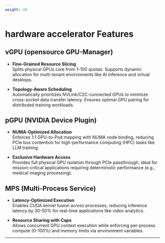 ```yaml
---
weight: 20
---
```



# hardware accelerator Features

## vGPU (opensource GPU-Manager)
- **Fine-Grained Resource Slicing**  
  Splits physical GPUs core from 1-100 quotas. Supports dynamic allocation for multi-tenant environments like AI inference and virtual desktops.

- **Topology-Aware Scheduling**  
  Automatically prioritizes NVLink/C2C-connected GPUs to minimize cross-socket data transfer latency. Ensures optimal GPU pairing for distributed training workloads.

## pGPU (NVIDIA Device Plugin)
- **NUMA-Optimized Allocation**  
  Enforces 1:1 GPU-to-Pod mapping with NUMA node binding, reducing PCIe bus contention for high-performance computing (HPC) tasks like LLM training.

- **Exclusive Hardware Access**  
  Provides full physical GPU isolation through PCIe passthrough, ideal for mission-critical applications requiring deterministic performance (e.g., medical imaging processing).

## MPS (Multi-Process Service)
- **Latency-Optimized Execution**  
  Enables CUDA kernel fusion across processes, reducing inference latency by 30-50% for real-time applications like video analytics.

- **Resource Sharing with Caps**  
  Allows concurrent GPU context execution while enforcing per-process compute (0-100%) and memory limits via environment variables.

---

